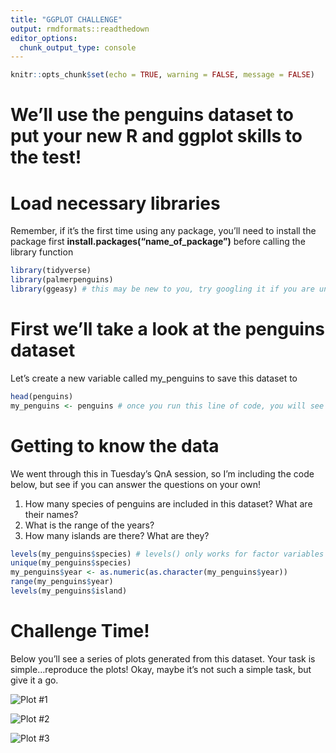 ```yaml
---
title: "GGPLOT CHALLENGE"
output: rmdformats::readthedown
editor_options: 
  chunk_output_type: console
---
```


```r
knitr::opts_chunk$set(echo = TRUE, warning = FALSE, message = FALSE)
```

# We’ll use the penguins dataset to put your new R and ggplot skills to the test!

# Load necessary libraries

Remember, if it’s the first time using any package, you’ll need to install the package first **install.packages(“name_of_package”)** before calling the library function
```r
library(tidyverse)
library(palmerpenguins)
library(ggeasy) # this may be new to you, try googling it if you are unfamiliar with this package! 
```

# First we’ll take a look at the penguins dataset

Let’s create a new variable called my_penguins to save this dataset to
```r
head(penguins)
my_penguins <- penguins # once you run this line of code, you will see my_penguins appear in your global environment
```

# Getting to know the data
We went through this in Tuesday’s QnA session, so I’m including the code below, but see if you can answer the questions on your own!

1. How many species of penguins are included in this dataset? What are their names?
2. What is the range of the years?
3. How many islands are there? What are they?

```r
levels(my_penguins$species) # levels() only works for factor variables   
unique(my_penguins$species)
my_penguins$year <- as.numeric(as.character(my_penguins$year))
range(my_penguins$year)
levels(my_penguins$island)
```

# Challenge Time!

Below you’ll see a series of plots generated from this dataset. Your task is simple…reproduce the plots! Okay, maybe it’s not such a simple task, but give it a go.

![Plot #1](images/ggplot_challenge1.png) <br>

![Plot #2](images/ggplot_challenge2.png) <br>

![Plot #3](images/ggplot_challenge3.png) <br>